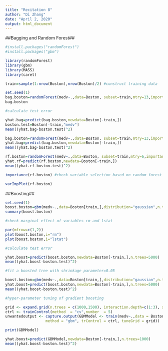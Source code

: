 ---
title: "Recitation 8"
author: "Di Zhang"
date: "April 2, 2020"
output: html_document
---

##Bagging and Random Forest##

```{r}
#install.packages("randomForest")
#install.packages("gbm")

library(randomForest)
library(gbm)
library(MASS)
library(caret)
```

```{r}
train=sample(1:nrow(Boston),nrow(Boston)/2) #construct training data
```


```{r}
set.seed(1)
bag.boston=randomForest(medv~.,data=Boston, subset=train,mtry=13,importance=TRUE) #apply bagging on decision tree
bag.boston
```

```{r}
#calculate test error

yhat.bag=predict(bag.boston,newdata=Boston[-train,])
boston.test=Boston[-train,"medv"]
mean((yhat.bag-boston.test)^2)
```
```{r}
bag.boston=randomForest(medv~.,data=Boston, subset=train,mtry=13,importance=TRUE,ntree=25) #change the number of trees in bagging
yhat.bag=predict(bag.boston,newdata=Boston[-train,])
mean((yhat.bag-boston.test)^2)
```

```{r}
rf.boston=randomForest(medv~.,data=Boston, subset=train,mtry=6,importance=TRUE,ntree=25) #apply random forest
yhat.rf=predict(rf.boston,newdata=Boston[-train,])
mean((yhat.rf-boston.test)^2)
```

```{r}
importance(rf.boston) #check variable selection based on random forest
```

```{r}
varImpPlot(rf.boston)
```

##Boosting##
```{r}
set.seed(1)
boost.boston=gbm(medv~.,data=Boston[train,],distribution="gaussian",n.tree=5000,interaction.depth = 4) #fit a boosted tree
summary(boost.boston)
```

```{r}
#check marginal effect of variables rm and lstat

par(mfrow=c(1,2))
plot(boost.boston,i="rm")
plot(boost.boston,i="lstat")
```

```{r}
#calculate test error

yhat.boost=predict(boost.boston,newdata=Boston[-train,],n.trees=5000)
mean((yhat.boost-boston.test)^2)
```

```{r}
#fit a boosted tree with shrinkage parameter=0.05

boost.boston=gbm(medv~.,data=Boston[train,],distribution="gaussian",n.tree=5000,interaction.depth = 4, shrinkage=0.05)
yhat.boost=predict(boost.boston,newdata=Boston[-train,],n.trees=5000)
mean((yhat.boost-boston.test)^2)
```

```{r}
#hyper-parameter tuning of gradient boosting 

grid <- expand.grid(n.trees = c(1000,1500), interaction.depth=c(1:3), shrinkage=c(0.05,0.1),n.minobsinnode=c(10))
ctrl <- trainControl(method  = "cv",number  = 5)
unwantedoutput <- capture.output(GBMModel <- train(medv~.,data = Boston[train,],
                  method = "gbm", trControl = ctrl, tuneGrid = grid))


```

```{r}
print(GBMModel)
```

```{r}
yhat.boost=predict(GBMModel,newdata=Boston[-train,],n.trees=1000)
mean((yhat.boost-boston.test)^2)
```

